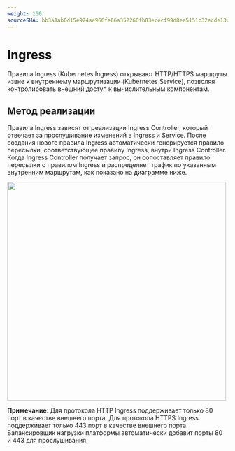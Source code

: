 ```yaml
---
weight: 150
sourceSHA: bb3a1ab0d15e924ae966fe66a352266fb03ececf99d8ea5151c32ecde13c45ea
---
```


# Ingress

Правила Ingress (Kubernetes Ingress) открывают HTTP/HTTPS маршруты извне к внутреннему маршрутизации (Kubernetes Service), позволяя контролировать внешний доступ к вычислительным компонентам.

## Метод реализации

Правила Ingress зависят от реализации Ingress Controller, который отвечает за прослушивание изменений в Ingress и Service. После создания нового правила Ingress автоматически генерируется правило пересылки, соответствующее правилу Ingress, внутри Ingress Controller. Когда Ingress Controller получает запрос, он сопоставляет правило пересылки с правилом Ingress и распределяет трафик по указанным внутренним маршрутам, как показано на диаграмме ниже.

<img src="../../../../en/developer/building_application/concepts/assets/netrelationship.png" width="500" />

**Примечание**: Для протокола HTTP Ingress поддерживает только 80 порт в качестве внешнего порта. Для протокола HTTPS Ingress поддерживает только 443 порт в качестве внешнего порта. Балансировщик нагрузки платформы автоматически добавит порты 80 и 443 для прослушивания.
